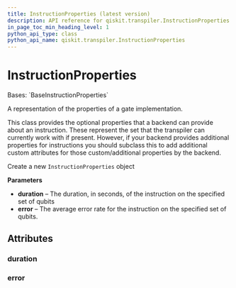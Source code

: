 ```yaml
---
title: InstructionProperties (latest version)
description: API reference for qiskit.transpiler.InstructionProperties in the latest version of qiskit
in_page_toc_min_heading_level: 1
python_api_type: class
python_api_name: qiskit.transpiler.InstructionProperties
---
```


# InstructionProperties

<Class id="qiskit.transpiler.InstructionProperties" isDedicatedPage={true} github="https://github.com/Qiskit/qiskit/tree/stable/2.2/qiskit/transpiler/target.py#L53-L90" signature="qiskit.transpiler.InstructionProperties(duration=None, error=None, *args, **kwargs)" modifiers="class">
  Bases: `BaseInstructionProperties`

  A representation of the properties of a gate implementation.

  This class provides the optional properties that a backend can provide about an instruction. These represent the set that the transpiler can currently work with if present. However, if your backend provides additional properties for instructions you should subclass this to add additional custom attributes for those custom/additional properties by the backend.

  Create a new `InstructionProperties` object

  **Parameters**

  *   **duration** – The duration, in seconds, of the instruction on the specified set of qubits
  *   **error** – The average error rate for the instruction on the specified set of qubits.

  ## Attributes

  ### duration

  <Attribute id="qiskit.transpiler.InstructionProperties.duration" />

  ### error

  <Attribute id="qiskit.transpiler.InstructionProperties.error" />
</Class>

